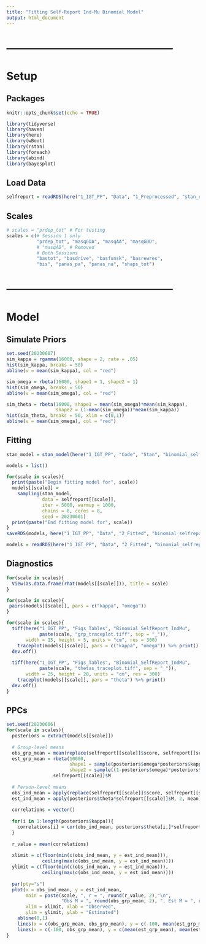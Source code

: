 ```yaml
---
title: "Fitting Self-Report Ind-Mu Binomial Model"
output: html_document
---
```




# -----------------------------------------------
# Setup
## Packages
```r
knitr::opts_chunk$set(echo = TRUE)

library(tidyverse)
library(haven)
library(here)
library(wBoot)
library(rstan)
library(foreach)
library(abind)
library(bayesplot)
```



## Load Data
```r
selfreport = readRDS(here("1_IGT_PP", "Data", "1_Preprocessed", "stan_ready_binomial_selfreport.rds"))
```



## Scales
```r
# scales = "prdep_tot" # For testing
scales = c(# Session 1 only
           "prdep_tot", "masqGDA", "masqAA", "masqGDD",
           # "masqAD", # Removed
           # Both Sessions
           "bastot", "basdrive", "basfunsk", "basrewres",
           "bis", "panas_pa", "panas_na", "shaps_tot")
```



# -----------------------------------------------
# Model
## Simulate Priors
```r
set.seed(20230607)
sim_kappa = rgamma(16000, shape = 2, rate = .05)
hist(sim_kappa, breaks = 50)
abline(v = mean(sim_kappa), col = "red")

sim_omega = rbeta(16000, shape1 = 1, shape2 = 1)
hist(sim_omega, breaks = 50)
abline(v = mean(sim_omega), col = "red")

sim_theta = rbeta(16000, shape1 = mean(sim_omega)*mean(sim_kappa),
                  shape2 = (1-mean(sim_omega))*mean(sim_kappa))
hist(sim_theta, breaks = 50, xlim = c(0,1))
abline(v = mean(sim_omega), col = "red")
```



## Fitting
```r
stan_model = stan_model(here("1_IGT_PP", "Code", "Stan", "binomial_selfreport_indMu.stan"))

models = list()

for(scale in scales){
  print(paste("Begin fitting model for", scale))
  models[[scale]] =
    sampling(stan_model,
             data = selfreport[[scale]],
             iter = 5000, warmup = 1000,
             chains = 8, cores = 8,
             seed = 20230601)
  print(paste("End fitting model for", scale))
}
saveRDS(models, here("1_IGT_PP", "Data", "2_Fitted", "binomial_selfreport_indMu_fits.RDS"))
```



```r
models = readRDS(here("1_IGT_PP", "Data", "2_Fitted", "binomial_selfreport_indMu_fits.RDS"))
```



## Diagnostics
```r
for(scale in scales){
  View(as.data.frame(rhat(models[[scale]])), title = scale)
}
```



```r
for(scale in scales){
 pairs(models[[scale]], pars = c("kappa", "omega"))
}
```



```r
for(scale in scales){
  tiff(here("1_IGT_PP", "Figs_Tables", "Binomial_SelfReport_IndMu",
            paste(scale, "grp_traceplot.tiff", sep = "_")),
       width = 15, height = 5, units = "cm", res = 300)
    traceplot(models[[scale]], pars = c("kappa", "omega")) %>% print()
  dev.off()
  
  tiff(here("1_IGT_PP", "Figs_Tables", "Binomial_SelfReport_IndMu",
            paste(scale, "thetas_traceplot.tiff", sep = "_")),
       width = 25, height = 20, units = "cm", res = 300)
    traceplot(models[[scale]], pars = "theta") %>% print()
  dev.off()
}
```



## PPCs
```r
set.seed(20230606)
for(scale in scales){
  posteriors = extract(models[[scale]])
  
  # Group-level means
  obs_grp_mean = mean(replace(selfreport[[scale]]$score, selfreport[[scale]]$score == -999, NA), na.rm = T)
  est_grp_mean = rbeta(10000,
                       shape1 = sample(posteriors$omega*posteriors$kappa, 10000, T),
                       shape2 = sample((1-posteriors$omega)*posteriors$kappa, 10000, T))*
                 selfreport[[scale]]$M
  
  # Person-level means
  obs_ind_mean = apply(replace(selfreport[[scale]]$score, selfreport[[scale]]$score == -999, NA), 1, mean, na.rm = T)
  est_ind_mean = apply(posteriors$theta*selfreport[[scale]]$M, 2, mean)
  
  correlations = vector()
  
  for(i in 1:length(posteriors$kappa)){
    correlations[i] = cor(obs_ind_mean, posteriors$theta[i,]*selfreport[[scale]]$M)
  }
  
  r_value = mean(correlations)
  
  xlimit = c(floor(min(c(obs_ind_mean, y = est_ind_mean))),
             ceiling(max(c(obs_ind_mean, y = est_ind_mean))))
  ylimit = c(floor(min(c(obs_ind_mean, y = est_ind_mean))),
             ceiling(max(c(obs_ind_mean, y = est_ind_mean))))
  
  par(pty="s")
  plot(x = obs_ind_mean, y = est_ind_mean,
       main = paste(scale, ", r = ", round(r_value, 2),"\n",
                    "Obs M = ", round(obs_grp_mean, 2), ", Est M = ", round(mean(est_grp_mean), 2), sep = ""),
       xlim = xlimit, xlab = "Observed",
       ylim = ylimit, ylab = "Estimated")
    abline(0,1)
    lines(x = c(obs_grp_mean, obs_grp_mean), y = c(-100, mean(est_grp_mean)))
    lines(x = c(-100, obs_grp_mean), y = c(mean(est_grp_mean), mean(est_grp_mean)))
}
```















